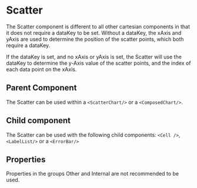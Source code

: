 
# Scatter
The Scatter component is different to all other cartesian components in that it does not require a dataKey to be set.
Without a dataKey, the xAxis and yAxis are used to determine the position of the scatter points, which both require a dataKey.

If the dataKey is set, and no xAxis or yAxis is set, the Scatter will use the dataKey to determine the y-Axis value of the scatter points, and the index of each data point on the xAxis.

<Meta of={ComponentStories} />

<Canvas>
  <Story name="API" of={ComponentStories} />
</Canvas>


## Parent Component

The Scatter can be used within a `<ScatterChart/>` or a `<ComposedChart/>`.

## Child component

The Scatter can be used with the following child components: `<Cell />`, `<LabelList/>` or a `<ErrorBar/>`

## Properties

Properties in the groups Other and Internal are not recommended to be used.

<Controls of={ComponentStories.API} />

